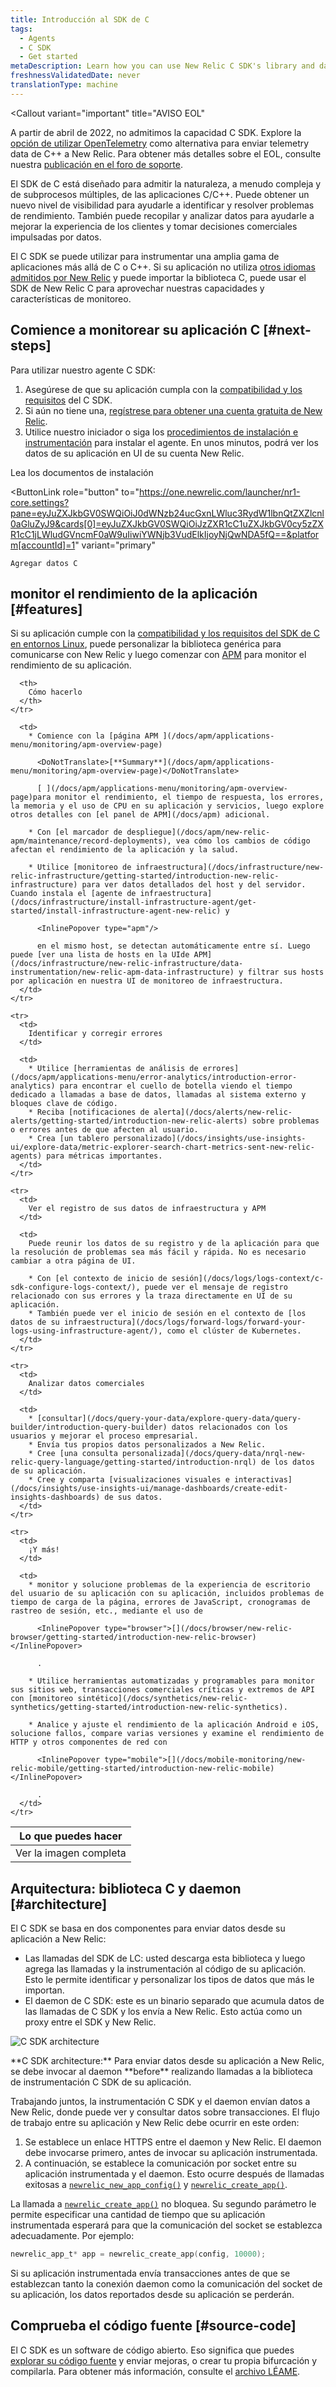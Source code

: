 ```yaml
---
title: Introducción al SDK de C
tags:
  - Agents
  - C SDK
  - Get started
metaDescription: Learn how you can use New Relic C SDK's library and daemon to monitor your app's performance in Linux environments.
freshnessValidatedDate: never
translationType: machine
---
```



<Callout
  variant="important"
  title="AVISO EOL"
>
  A partir de abril de 2022, no admitimos la capacidad C SDK. Explore la [opción de utilizar OpenTelemetry](/docs/apm/agents/c-sdk/get-started/otel_cpp_example) como alternativa para enviar telemetry data de C++ a New Relic. Para obtener más detalles sobre el EOL, consulte nuestra [publicación en el foro de soporte](https://discuss.newrelic.com/t/q1-bulk-eol-announcement-fy23/181744).
</Callout>

El SDK de C está diseñado para admitir la naturaleza, a menudo compleja y de subprocesos múltiples, de las aplicaciones C/C++. Puede obtener un nuevo nivel de visibilidad para ayudarle a identificar y resolver problemas de rendimiento. También puede recopilar y analizar datos para ayudarle a mejorar la experiencia de los clientes y tomar decisiones comerciales impulsadas por datos.

El C SDK se puede utilizar para instrumentar una amplia gama de aplicaciones más allá de C o C++. Si su aplicación no utiliza [otros idiomas admitidos por New Relic](/docs/using-new-relic/welcome-new-relic/getting-started/glossary#agent) y puede importar la biblioteca C, puede usar el SDK de New Relic C para aprovechar nuestras capacidades y características de monitoreo.

## Comience a monitorear su aplicación C [#next-steps]

Para utilizar nuestro agente C SDK:

1. Asegúrese de que su aplicación cumpla con la [compatibilidad y los requisitos](/docs/agents/c-sdk/get-started/c-sdk-compatibility-requirements) del C SDK.
2. Si aún no tiene una, [regístrese para obtener una cuenta gratuita de New Relic](https://newrelic.com/signup).
3. Utilice nuestro iniciador o siga los [procedimientos de instalación e instrumentación](/docs/install-c-sdk-compile-link-your-code) para instalar el agente. En unos minutos, podrá ver los datos de su aplicación en UI de su cuenta New Relic.

<ButtonGroup>
  <ButtonLink
    role="button"
    to="/docs/agents/c-sdk/install-configure/install-c-sdk-compile-link-your-code"
    variant="normal"
  >
    Lea los documentos de instalación
  </ButtonLink>

  <ButtonLink
    role="button"
    to="https://one.newrelic.com/launcher/nr1-core.settings?pane=eyJuZXJkbGV0SWQiOiJ0dWNzb24ucGxnLWluc3RydW1lbnQtZXZlcnl0aGluZyJ9&cards[0]=eyJuZXJkbGV0SWQiOiJzZXR1cC1uZXJkbGV0cy5zZXR1cC1jLWludGVncmF0aW9uIiwiYWNjb3VudElkIjoyNjQwNDA5fQ==&platform[accountId]=1"
    variant="primary"
  >
    Agregar datos C
  </ButtonLink>
</ButtonGroup>

## monitor el rendimiento de la aplicación [#features]

Si su aplicación cumple con la [compatibilidad y los requisitos del SDK de C en entornos Linux](/docs/c-agent-compatibility-requirements), puede personalizar la biblioteca genérica para comunicarse con New Relic y luego comenzar con [APM](/docs/apm/new-relic-apm/getting-started/introduction-new-relic-apm) para monitor el rendimiento de su aplicación.

<table>
  <thead>
    <tr>
      <th style={{ width: "200px" }}>
        Lo que puedes hacer
      </th>

      <th>
        Cómo hacerlo
      </th>
    </tr>
  </thead>

  <tbody>
    <tr>
      <td>
        Ver la imagen completa
      </td>

      <td>
        * Comience con la [página APM ](/docs/apm/applications-menu/monitoring/apm-overview-page)

          <DoNotTranslate>[**Summary**](/docs/apm/applications-menu/monitoring/apm-overview-page)</DoNotTranslate>

          [ ](/docs/apm/applications-menu/monitoring/apm-overview-page)para monitor el rendimiento, el tiempo de respuesta, los errores, la memoria y el uso de CPU en su aplicación y servicios, luego explore otros detalles con [el panel de APM](/docs/apm) adicional.

        * Con [el marcador de despliegue](/docs/apm/new-relic-apm/maintenance/record-deployments), vea cómo los cambios de código afectan el rendimiento de la aplicación y la salud.

        * Utilice [monitoreo de infraestructura](/docs/infrastructure/new-relic-infrastructure/getting-started/introduction-new-relic-infrastructure) para ver datos detallados del host y del servidor. Cuando instala el [agente de infraestructura](/docs/infrastructure/install-infrastructure-agent/get-started/install-infrastructure-agent-new-relic) y

          <InlinePopover type="apm"/>

          en el mismo host, se detectan automáticamente entre sí. Luego puede [ver una lista de hosts en la UIde APM](/docs/infrastructure/new-relic-infrastructure/data-instrumentation/new-relic-apm-data-infrastructure) y filtrar sus hosts por aplicación en nuestra UI de monitoreo de infraestructura.
      </td>
    </tr>

    <tr>
      <td>
        Identificar y corregir errores
      </td>

      <td>
        * Utilice [herramientas de análisis de errores](/docs/apm/applications-menu/error-analytics/introduction-error-analytics) para encontrar el cuello de botella viendo el tiempo dedicado a llamadas a base de datos, llamadas al sistema externo y bloques clave de código.
        * Reciba [notificaciones de alerta](/docs/alerts/new-relic-alerts/getting-started/introduction-new-relic-alerts) sobre problemas o errores antes de que afecten al usuario.
        * Crea [un tablero personalizado](/docs/insights/use-insights-ui/explore-data/metric-explorer-search-chart-metrics-sent-new-relic-agents) para métricas importantes.
      </td>
    </tr>

    <tr>
      <td>
        Ver el registro de sus datos de infraestructura y APM
      </td>

      <td>
        Puede reunir los datos de su registro y de la aplicación para que la resolución de problemas sea más fácil y rápida. No es necesario cambiar a otra página de UI.

        * Con [el contexto de inicio de sesión](/docs/logs/logs-context/c-sdk-configure-logs-context/), puede ver el mensaje de registro relacionado con sus errores y la traza directamente en UI de su aplicación.
        * También puede ver el inicio de sesión en el contexto de [los datos de su infraestructura](/docs/logs/forward-logs/forward-your-logs-using-infrastructure-agent/), como el clúster de Kubernetes.
      </td>
    </tr>

    <tr>
      <td>
        Analizar datos comerciales
      </td>

      <td>
        * [consultar](/docs/query-your-data/explore-query-data/query-builder/introduction-query-builder) datos relacionados con los usuarios y mejorar el proceso empresarial.
        * Envía tus propios datos personalizados a New Relic.
        * Cree [una consulta personalizada](/docs/query-data/nrql-new-relic-query-language/getting-started/introduction-nrql) de los datos de su aplicación.
        * Cree y comparta [visualizaciones visuales e interactivas](/docs/insights/use-insights-ui/manage-dashboards/create-edit-insights-dashboards) de sus datos.
      </td>
    </tr>

    <tr>
      <td>
        ¡Y más!
      </td>

      <td>
        * monitor y solucione problemas de la experiencia de escritorio del usuario de su aplicación con su aplicación, incluidos problemas de tiempo de carga de la página, errores de JavaScript, cronogramas de rastreo de sesión, etc., mediante el uso de

          <InlinePopover type="browser">[](/docs/browser/new-relic-browser/getting-started/introduction-new-relic-browser)</InlinePopover>

          .

        * Utilice herramientas automatizadas y programables para monitor sus sitios web, transacciones comerciales críticas y extremos de API con [monitoreo sintético](/docs/synthetics/new-relic-synthetics/getting-started/introduction-new-relic-synthetics).

        * Analice y ajuste el rendimiento de la aplicación Android e iOS, solucione fallos, compare varias versiones y examine el rendimiento de HTTP y otros componentes de red con

          <InlinePopover type="mobile">[](/docs/mobile-monitoring/new-relic-mobile/getting-started/introduction-new-relic-mobile)</InlinePopover>

          .
      </td>
    </tr>
  </tbody>
</table>

## Arquitectura: biblioteca C y daemon [#architecture]

El C SDK se basa en dos componentes para enviar datos desde su aplicación a New Relic:

* Las llamadas del SDK de LC: usted descarga esta biblioteca y luego agrega las llamadas y la instrumentación al código de su aplicación. Esto le permite identificar y personalizar los tipos de datos que más le importan.
* El daemon de C SDK: este es un binario separado que acumula datos de las llamadas de C SDK y los envía a New Relic. Esto actúa como un proxy entre el SDK y New Relic.

<img
  title="C SDK architecture"
  alt="C SDK architecture"
  src={apmCSDKArchitecture}
/>

<figcaption>
  <DoNotTranslate>**C SDK architecture:**</DoNotTranslate> Para enviar datos desde su aplicación a New Relic, se debe invocar al daemon <DoNotTranslate>**before**</DoNotTranslate> realizando llamadas a la biblioteca de instrumentación C SDK de su aplicación.
</figcaption>

Trabajando juntos, la instrumentación C SDK y el daemon envían datos a New Relic, donde puede ver y consultar datos sobre transacciones. El flujo de trabajo entre su aplicación y New Relic debe ocurrir en este orden:

1. Se establece un enlace HTTPS entre el daemon y New Relic. El daemon debe invocarse primero, antes de invocar su aplicación instrumentada.
2. A continuación, se establece la comunicación por socket entre su aplicación instrumentada y el daemon. Esto ocurre después de llamadas exitosas a [`newrelic_new_app_config()`](https://newrelic.github.io/c-sdk/libnewrelic_8h.html#af067b3ff89a40b6fa417e18be5e847aa) y [`newrelic_create_app()`](https://newrelic.github.io/c-sdk/libnewrelic_8h.html#a61dd90439ae3cc5060021f6ab4701132).

La llamada a [`newrelic_create_app()`](https://newrelic.github.io/c-sdk/libnewrelic_8h.html#a61dd90439ae3cc5060021f6ab4701132) no bloquea. Su segundo parámetro le permite especificar una cantidad de tiempo que su aplicación instrumentada esperará para que la comunicación del socket se establezca adecuadamente. Por ejemplo:

```c
newrelic_app_t* app = newrelic_create_app(config, 10000);
```

Si su aplicación instrumentada envía transacciones antes de que se establezcan tanto la conexión daemon como la comunicación del socket de su aplicación, los datos reportados desde su aplicación se perderán.

## Comprueba el código fuente [#source-code]

El C SDK es un software de código abierto. Eso significa que puedes [explorar su código fuente](https://github.com/newrelic/c-sdk) y enviar mejoras, o crear tu propia bifurcación y compilarla. Para obtener más información, consulte el [archivo LÉAME](https://github.com/newrelic/c-sdk/blob/main/README.md).